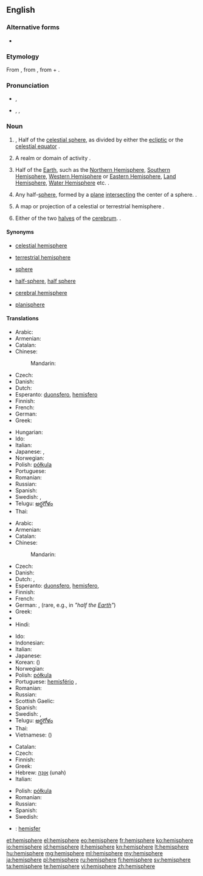 {{wikipedia}}
{{also|hémisphère}}
==English==

===Alternative forms===
* {{l|en|hemisphære}} {{qualifier|archaic}}

===Etymology===
From {{etyl|la}} {{term|hemisphaerium|lang=la}}, from {{etyl|grc}} {{term|ἡμισφαίριον||tr=hēmisphairion|lang=grc}}, from {{term|ἡμι-||tr=hēmi-|half|lang=grc}} + {{term|σφαῖρα||tr=sphaira||sphere|lang=grc}}.

===Pronunciation===
* {{a|RP}} {{IPA|/ˈhɛmɪsfɪə/}}, {{X-SAMPA|/"hEmIsfI@/}}
* {{a|US}} {{enPR|hĕ'mĭsfîr}}, {{IPA|/ˈhɛmɪsfɪər/}}, {{X-SAMPA|/"hEmIsfI@`/}}

===Noun===
{{en-noun}}

# {{astronomy}}, {{astrology}} Half of the [[celestial sphere]], as divided by either the [[ecliptic]] or the [[celestial equator]]  {{defdate|from 14th c.}}.
# {{figuratively}}  A realm or domain of activity  {{defdate|1503}}.
# {{geography}} Half of the [[Earth]], such as the [[Northern Hemisphere]], [[Southern Hemisphere]], [[Western Hemisphere]] or [[Eastern Hemisphere]], [[Land Hemisphere]], [[Water Hemisphere]] etc.  {{defdate|1550s}}.
# {{geometry}} Any half-[[sphere]], formed by a [[plane]] [[intersect]]ing the center of a sphere.  {{defdate|1580s}}.
# {{cartography}} A map or projection of a celestial or terrestrial hemisphere  {{defdate|1706}}.
# {{anatomy}} Either of the two [[halves]] of the [[cerebrum]]. {{defdate|1804}}.

====Synonyms====
* {{sense|astronomy: half of the celestial sphere}} [[celestial hemisphere]]
* {{sense|geography: half of the terrestrial sphere}} [[terrestrial hemisphere]]
* {{sense|figuratively: a domain of thought or action}} [[sphere]]
* {{sense|geometry: half of a sphere}} [[half-sphere]], [[half sphere]]
* {{sense|anatomy: either of the two lobes of the cerebellum}} [[cerebral hemisphere]]
* {{sense|cartography: a map showing a projection of a hemisphere}} [[planisphere]]

====Translations====
{{trans-top|half-sphere}}
* Arabic: {{t|ar|نصف كرة|m|tr=niSf kúra}}
* Armenian: {{t|hy|կիսագունդ|tr=kisagund}}
* Catalan: {{t|ca|hemisferi|m}}
* Chinese:
*: Mandarin: {{t-|cmn|半球|tr=bànqiú|sc=Hani}}
* Czech: {{t|cs|polokoule|f}}
* Danish: {{t|da|halvkugle}}
* Dutch: {{t+|nl|hemisfeer|m}}
* Esperanto: [[duonsfero]], [[hemisfero]]
* Finnish: {{t-|fi|puolipallo}}
* French: {{t+|fr|hémisphère|m}}
* German: {{t+|de|Halbkugel|f}}
* Greek: {{t+|el|ημισφαίριο|tr=imisfério}}
{{trans-mid}}
* Hungarian: {{t+|hu|félgömb}}
* Ido: {{t|io|misfero|xs=Ido}}
* Italian: {{t+|it|emisfero}}
* Japanese: {{t|ja|半球体|tr=はんきゅうたい, hankyūtai}}, {{t-|ja|半球|tr=はんきゅう, hankyū}}
* Norwegian: {{t|no|halvkule}}
* Polish: [[półkula]] {{f}}
* Portuguese: {{t+|pt|hemisfério|m}}
* Romanian: {{t|ro|emisferă|f}}
* Russian: {{t+|ru|полушарие|n|tr=polušárije}}
* Spanish: {{t+|es|hemisferio|m}}
* Swedish: {{t|sv|halvklot|c}}, {{t+|sv|hemisfär|c}}
* Telugu: [[అర్థగోళం]]
* Thai: {{t|th|ซีกโลก|tr=sêek lôhk}}
{{trans-bottom}}

{{trans-top|half of the Earth}}
* Arabic: {{t|ar|نصف كرة|m|tr=niSf kúra}}
* Armenian: {{t|hy|կիսագունդ|tr=kisagund}}
* Catalan: {{t|ca|hemisferi|m}}
* Chinese:
*: Mandarin: {{t-|cmn|半球|tr=bànqiú|sc=Hani}}
* Czech: {{t-|cs|polokoule|f}}
* Danish: {{t|da|halvkugle}}
* Dutch: {{t+|nl|halfrond|n}}, {{t+|nl|hemisfeer|m}}
* Esperanto: [[duonsfero]], [[hemisfero]], {{t|eo|duonglobo}}
* Finnish: {{t-|fi|pallonpuolisko}}
* French: {{t+|fr|hémisphère|f}}
* German: {{t+|de|Hemisphäre|f}}, {{t+|de|Halbkugel|f}} (rare, e.g., in {{t|de|Erdhalbkugel|f}} ''"half the [[Earth]]"'')
* Greek: {{t+|el|ημισφαίριο|m|tr=ημισφαίριο}}
* {{trreq|he}}
* Hindi: {{t|hi|गोलार्ध|tr=gōlārdh|xs=Hindi}}
{{trans-mid}}
* Ido: {{t|io|misfero|xs=Ido}}
* Indonesian: {{t|id|belahan bumi}}
* Italian: {{t+|it|emisfero}}
* Japanese: {{t-|ja|半球|tr=はんきゅう, hankyū}}
* Korean: {{t+|ko|반구|tr=bangu|sc=Hang}} ({{t+|ko|半球|sc=Hani}})
* Norwegian: {{t|no|halvkule}}
* Polish: [[półkula]] {{f}}
* Portuguese: [[hemisfério]] {{m}}, {{t|pt|hemisfério|m}}
* Romanian: {{t|ro|emisferă|f}}
* Russian: {{t+|ru|полушарие|n|tr=polušárije}}
* Scottish Gaelic: {{t-|gd|leth-chruinne|m|xs=Scottish Gaelic}}
* Spanish: {{t+|es|hemisferio|m}}
* Swedish: {{t|sv|halvklot|c}}, {{t+|sv|hemisfär|c}}
* Telugu: [[అర్థగోళం]]
* Thai: {{t|th|ซีกโลก|tr=sêek lôhk}}
* Vietnamese: {{t|vi|bán cầu|xs=Vietnamese}} ({{t-|vi|半球|sc=Hani|xs=Vietnamese}})
{{trans-bottom}}

{{trans-top|lobe of cerebrum}}
* Catalan: {{t|ca|hemisferi|m}}
* Czech: {{t-|cs|hemisféra|f}}
* Finnish: {{t-|fi|aivopuolisko}}
* Greek: {{t+|el|ημισφαίριο|m|tr=imisfério}}
* Hebrew: [[אונה|אוּנָה]] (unah) {{f}}
* Italian: {{t+|it|emisfero|m}}
{{trans-mid}}
* Polish: [[półkula]] {{f}}
* Romanian: {{t|ro|emisferă|f|alt=emisferă (cerebrală)}}
* Russian: {{t+|ru|полушарие|n|tr=polušárije}}
* Spanish: {{t+|es|hemisferio|m}}
* Swedish: {{t|sv|hjärnhalva|c}}
{{trans-bottom}}

{{checktrans-top}}
* {{ttbc|id}}: [[hemisfer]]
{{trans-bottom}}

[[et:hemisphere]]
[[el:hemisphere]]
[[eo:hemisphere]]
[[fr:hemisphere]]
[[ko:hemisphere]]
[[io:hemisphere]]
[[id:hemisphere]]
[[it:hemisphere]]
[[kn:hemisphere]]
[[lt:hemisphere]]
[[hu:hemisphere]]
[[mg:hemisphere]]
[[ml:hemisphere]]
[[my:hemisphere]]
[[ja:hemisphere]]
[[pl:hemisphere]]
[[ru:hemisphere]]
[[fi:hemisphere]]
[[sv:hemisphere]]
[[ta:hemisphere]]
[[te:hemisphere]]
[[vi:hemisphere]]
[[zh:hemisphere]]
